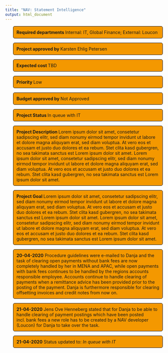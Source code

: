```yaml
---
title: "NAV: Statement Intelligence"
output: html_document
---
```

<head>
<script language = "javascript">
<!--hide
var password;
var pass1="12345";
password=prompt('Enter Password To View Page',' ');
if (password==pass1)
alert ('Correct password, click OK to enter.';
else
{window.location="http://www.chrielben.github.io";
}
//-->
</script>
</head>
<style>
p.comment {
background-color: #f49800;
padding: 10px;
border: 1px solid black;
margin-left: 25px;
border-radius: 5px;
font-style: ;
}

p.status {
background-color: #f49800;
padding: 10px;
border: 1px solid black;
margin-left: 25px;
border-radius: 5px;
font-style: ;
}
</style>

<p class="comment">
<b> Required departments </b> Internal: IT, Global Finance; External: Loucon
</p>

<p class="comment">
<b> Project approved by </b> Karsten Ehlig Petersen
</p>

<p class="comment">
<b> Expected cost </b> TBD
</p>

<p class="comment">
<b> Priority </b> Low
</p>

<p class="comment">
<b> Budget approved by </b> Not Approved
</p>

<p class="comment">
<b> Project Status </b> In queue with IT
</p>

<p class="comment">
<b> Project Description </b>
Lorem ipsum dolor sit amet, consetetur sadipscing elitr, sed diam nonumy eirmod tempor invidunt ut labore et dolore magna aliquyam erat, sed diam voluptua. At vero eos et accusam et justo duo dolores et ea rebum. Stet clita kasd gubergren, no sea takimata sanctus est Lorem ipsum dolor sit amet. Lorem ipsum dolor sit amet, consetetur sadipscing elitr, sed diam nonumy eirmod tempor invidunt ut labore et dolore magna aliquyam erat, sed diam voluptua. At vero eos et accusam et justo duo dolores et ea rebum. Stet clita kasd gubergren, no sea takimata sanctus est Lorem ipsum dolor sit amet.
</p>

<p class="comment">
<b> Project Goal </b>
Lorem ipsum dolor sit amet, consetetur sadipscing elitr, sed diam nonumy eirmod tempor invidunt ut labore et dolore magna aliquyam erat, sed diam voluptua. At vero eos et accusam et justo duo dolores et ea rebum. Stet clita kasd gubergren, no sea takimata sanctus est Lorem ipsum dolor sit amet. Lorem ipsum dolor sit amet, consetetur sadipscing elitr, sed diam nonumy eirmod tempor invidunt ut labore et dolore magna aliquyam erat, sed diam voluptua. At vero eos et accusam et justo duo dolores et ea rebum. Stet clita kasd gubergren, no sea takimata sanctus est Lorem ipsum dolor sit amet.
</p>

<p class="status">
<b>20-04-2020</b>
Procedure guidelines were e-mailed to Danja and the task of clearing open payments without bank fees are now completely handled by her in MENA and APAC, while open payments with bank fees continues to be handled by the regions accounts responsible employee. Accounts continue to handle clearing of payments when a remittance advice has been provided prior to the posting of the payment. Danja is furthermore responsible for clearing offsetting invoices and credit notes from now on. 
</p>

<p class="status">
<b>21-04-2020</b>
Jens Ove Henneberg stated that for Danja to be able to handle clearing of payment postings which have been posted incl. bank fees a new role has to be created by a NAV developer (Loucon) for Danja to take over the task.
</p>

<p class="status">
<b>21-04-2020</b>
Status updated to: <i>In queue with IT</i>
</p>